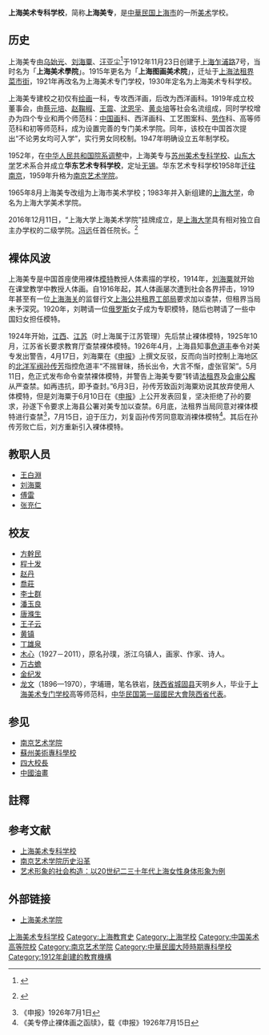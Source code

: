 {{multiple image
| align  = right
| footer = 1926年的上海美术专门学校校门（左）及其继承者[[南京艺术学院|南京艺术学院]]在校园内仿建的校门（右）。
| image1 = Shanghai Fine Arts School 1926.jpg
| width1 = 212
| image2 = Nanjing University of the Arts 01 2013-06.JPG
| width2 = 180
}}

'''上海美术专科学校'''，简称'''上海美专'''，是[[中華民国|中華民国]][[上海市_(中華民國)|上海市]]的一所[[美术|美术]]学校。

== 历史 ==
上海美专由[[乌始光|乌始光]]、[[刘海粟|刘海粟]]、[[汪亚尘|汪亚尘]]<ref>{{cite news |title=多久没来过上海四川北路？“今潮8弄”成新地标 |url=http://sh.people.com.cn/n2/2021/1130/c176738-35029094.html }} {{Wayback|url=http://sh.people.com.cn/n2/2021/1130/c176738-35029094.html |date=20211205125236 }}</ref>于1912年11月23日创建于[[上海|上海]][[乍浦路_(上海)|乍浦路]]7号，当时名为「'''上海美术學院'''」。1915年更名为「'''上海图画美术院'''」，迁址于[[上海法租界|上海法租界]][[宁海东路|菜市街]]，1921年再改名为上海美术专门学校，1930年定名为上海美术专科学校。

上海美专建校之初仅有[[绘画|绘画]]一科，专攻西洋画，后改为西洋画科。1919年成立校董事会，由[[蔡元培|蔡元培]]、[[赵鞠椒|赵鞠椒]]、[[王震_(画家)|王震]]、[[沈恩孚|沈恩孚]]、[[黄炎培|黄炎培]]等社会名流组成，同时学校增办为四个专业和两个师范科：[[中国画|中国画]]科、西洋画科、工艺图案科、[[雕塑|劳作]]科、高等师范科和初等师范科，成为设置完善的专门美术学院。同年，该校在中国首次提出“不论男女均可入学”，实行男女同校制。1947年明确设立五年制学校。

1952年，在[[中华人民共和国|中华人民共和国]][[院系调整|院系调整]]中，上海美专与[[苏州美术专科学校|苏州美术专科学校]]、[[山东大学|山东大学]]艺术系合并成立'''华东艺术专科学校'''，定址[[无锡|无锡]]。华东艺术专科学校1958年[[1952年南京高校院系调整|迁往南京]]，1959年升格为[[南京艺术学院|南京艺术学院]]。

1965年8月上海美专改组为上海市美术学校；1983年并入新组建的[[上海大学|上海大学]]，命名为上海大学美术学院。

2016年12月11日，“上海大学上海美术学院”挂牌成立，是[[上海大学|上海大学]]具有相对独立自主办学权的二级学院。[[冯远_(1952年)|冯远]]任首任院长。<ref>{{Cite web|url=http://www.chinanews.com/cul/2016/12-11/8090413.shtml|title=上海大学上海美术学院正式成立 全国文联副主席冯远任院长|accessdate=2016-12-11|author=中国新闻网|date=|publisher=|archive-date=2016-12-12|archive-url=https://web.archive.org/web/20161212062635/http://www.chinanews.com/cul/2016/12-11/8090413.shtml|dead-url=no}} {{Wayback|url=http://www.chinanews.com/cul/2016/12-11/8090413.shtml |date=20161212062635 }}</ref>

== 裸体风波 ==
上海美专是中国首座使用裸体[[模特|模特]]教授人体素描的学校，1914年，[[刘海粟|刘海粟]]就开始在课堂教学中教授人体画。自1916年起，其人体画屡次遭到社会各界抨击，1919年甚至有一位[[上海海关|上海海关]]的监督行文[[上海公共租界工部局|上海公共租界工部局]]要求加以查禁，但租界当局未予深究。1920年，刘聘请一位[[俄罗斯|俄罗斯]]女子成为专职模特，随后也聘请了一些中国妇女担任模特。

1924年开始，[[江西|江西]]、[[江苏|江苏]]（时上海属于江苏管理）先后禁止裸体模特，1925年10月，江苏省长要求教育厅查禁裸体模特。1926年4月，上海县知事[[危道丰|危道丰]]奉令对美专发出警告，4月17日，刘海粟在《[[申报|申报]]》上撰文反驳，反而向当时控制上海地区的[[北洋军阀|北洋军阀]][[孙传芳|孙传芳]]指控危道丰“不揣冒昧，扬长出令，大言不惭，虚张官架”。5月11日，危正式发布命令查禁裸体模特，并警告上海美专要“转请[[上海法租界|法租界]]及[[会审公廨|会审公廨]]从严查禁。如再违抗，即予查封。”6月3日，孙传芳致函刘海粟劝说其放弃使用人体模特，但是刘海粟于6月10日在《[[申报|申报]]》上公开发表回复，坚决拒绝了孙的要求，孙遂下令要求上海县公署对美专加以查禁。6月底，法租界当局同意对裸体模特进行查禁<ref>《申报》1926年7月1日</ref>，7月15日，迫于压力，刘复函孙传芳同意取消裸体模特<ref>《美专停止裸体画之函牍》，载《申报》1926年7月15日</ref>。其后在孙传芳败亡后，刘方重新引入裸体模特。

== 教职人员 ==
*[[王白淵|王白淵]]
*[[刘海粟|刘海粟]]
*[[傅雷|傅雷]]
*[[张充仁|张充仁]]

== 校友 ==
*[[方幹民|方幹民]]
*[[程十发|程十发]]
*[[赵丹|赵丹]]
*[[喬莊|喬莊]]
*[[李士群|李士群]]
*[[潘玉良|潘玉良]]
*[[唐滌生|唐滌生]]
*[[王子云|王子云]]
*[[黄镇|黄镇]]
*[[丁雄泉|丁雄泉]]
*[[木心|木心]]（1927－2011），原名孙璞，浙江乌镇人，画家、作家、诗人。
*[[万古蟾|万古蟾]]
*[[金纪发|金纪发]]
*[[龙文_(美术教育家)|龙文]]（1896—1970），字埔珊，笔名铁岩，[[陕西省|陕西省]][[城固县|城固县]]天明乡人，毕业于[[上海美术专门学校|上海美术专门学校]]高等师范科，[[中华民国|中华民国]][[第一屆國民大會陝西省代表|第一屆國民大會陝西省代表]]。

== 参见 ==
* [[南京艺术学院|南京艺术学院]]
*[[蘇州美術專科學校|蘇州美術專科學校]]
*[[四大校長|四大校長]]
*[[中國油畫|中國油畫]]

==註釋==
{{Reflist}}

==参考文献 ==
{{refbegin}}
*[http://www.shmsjy.com/fenlei/myx/200505/5031.html 上海美术专科学校]{{Wayback|url=http://www.shmsjy.com/fenlei/myx/200505/5031.html |date=20071026011827 }}
*[https://web.archive.org/web/20071101200039/http://www.njarti.edu.cn/nyjslsyg.htm 南京艺术学院历史沿革]
*[https://web.archive.org/web/20081030074636/http://www.studa.net/dangdai/060112/08465927.html 艺术形象的社会构造：以20世纪二三十年代上海女性身体形象为例]
{{refend}}

== 外部链接 ==
{{Commonscat|Shanghai Fine Arts School}}
*[http://www.arts.shu.edu.cn 上海美术学院]{{Wayback|url=http://www.arts.shu.edu.cn/ |date=20201103124754 }}

{{中華民國大陸時期大專院校}}
{{Authority control}}

[[Category:上海美术专科学校|]]
[[Category:上海教育史|Category:上海教育史]]
[[Category:上海学校|Category:上海学校]]
[[Category:中国美术高等院校|Category:中国美术高等院校]]
[[Category:南京艺术学院|Category:南京艺术学院]]
[[Category:中華民國大陸時期專科學校|Category:中華民國大陸時期專科學校]]
[[Category:1912年創建的教育機構|Category:1912年創建的教育機構]]